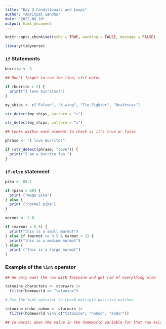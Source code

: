 ```yaml
---
title: "Day 3 Conditionals and Loops"
author: "Amritpal Sandhu"
date: "2022-08-10"
output: html_document
---
```


```r
knitr::opts_chunk$set(echo = TRUE, warning = FALSE, message = FALSE)
```

```r
library(tidyverse)
```

### `if` Statements

```r
burrito <- 3

## Don't forget to run the line, ctrl enter

if (burrito > 2) {
  print("I love burritos!")
}
```

```r
my_ships <- c("Falcon", "X-wing", "Tie-Fighter", "Deathstar")

str_detect(my_ships, pattern = "r")

str_detect(my_ships, pattern = "x")

## Looks within each element to check is it's true or false

phrase <- "I love burritos"

if (str_detect(phrase, "love")) {
  print("I am a burrito fan.")
}

```

### `if-else` statement

```r
pika <- 89.1

if (pika > 60) {
  print ("mega pika")
} else {
  print ("normal pika")
}
```

```r
marmot <- 2.8

if (marmot < 0.5) {
  print("this is a small marmot")
} else if (marmot >= 0.5 & marmot < 3) {
  print("this is a medium marmot")
} else {
  print ("this is a large marmot")
}
```


### Example of the `%in%` operator
```r
## We only want the row with Tatooine and get rid of everything else

tatooine_characters <- starwars |> 
  filter(homeworld == "tatooine")

# Use the %in% operator to check multiple positive matches

tatooine_endor_naboo <- starwars |> 
  filter(homeworld %in% c("tatooine", "naboo", "endor"))

## In words: does the value in the homeworld variable for that row exists IN that vector c("tatooine", "naboo", "endor")
```


